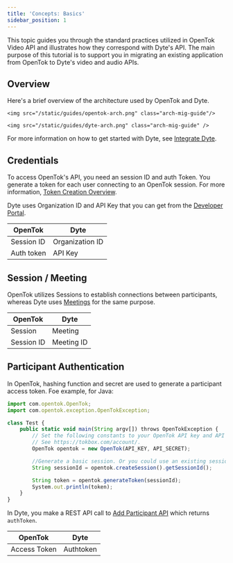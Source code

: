 ```yaml
---
title: 'Concepts: Basics'
sidebar_position: 1
---
```


This topic guides you through the standard practices utilized in OpenTok Video API and illustrates how they correspond with Dyte's API. The main purpose of this tutorial is to support you in migrating an existing application from OpenTok to Dyte's video and audio APIs.

## Overview

Here's a brief overview of the architecture used by OpenTok and Dyte.

<Tabs>
  <TabItem value="OpenTok" label="OpenTok Basic Flow">
    
    <img src="/static/guides/opentok-arch.png" class="arch-mig-guide"/>
    
  </TabItem>
   <TabItem value="Dyte" label="Dyte Basic Flow">
    
    <img src="/static/guides/dyte-arch.png" class="arch-mig-guide" />

  </TabItem>
</Tabs>

For more information on how to get started with Dyte, see [Integrate Dyte](/getting-started#integrate-dyte).

## Credentials

To access OpenTok's API, you need an session ID and auth Token. You generate a token for each user connecting to an OpenTok session. For more information, [Token Creation Overview](https://tokbox.com/developer/guides/create-token/).

Dyte uses Organization ID and API Key that you can get from the [Developer Portal](https://dev.dyte.io).

| **OpenTok** | **Dyte**        |
| ----------- | --------------- |
| Session ID  | Organization ID |
| Auth token  | API Key         |

## Session / Meeting

OpenTok utilizes Sessions to establish connections between participants, whereas Dyte uses [Meetings](/api#/operations/create_meeting) for the same purpose.

| **OpenTok** | **Dyte**   |
| ----------- | ---------- |
| Session     | Meeting    |
| Session ID  | Meeting ID |

## Participant Authentication

In OpenTok, hashing function and secret are used to generate a participant access token. Foe example, for Java:

```js
import com.opentok.OpenTok;
import com.opentok.exception.OpenTokException;

class Test {
    public static void main(String argv[]) throws OpenTokException {
        // Set the following constants to your OpenTok API key and API secret.
        // See https://tokbox.com/account/.
        OpenTok opentok = new OpenTok(API_KEY, API_SECRET);

        //Generate a basic session. Or you could use an existing session ID.
        String sessionId = opentok.createSession().getSessionId();

        String token = opentok.generateToken(sessionId);
        System.out.println(token);
    }
}
```

In Dyte, you make a REST API call to [Add Participant API](/api/#/operations/add_participant) which returns `authToken`.

| **OpenTok**  | **Dyte**  |
| ------------ | --------- |
| Access Token | Authtoken |

<head>
  <title>Concepts: Basics Guide</title>
</head>

